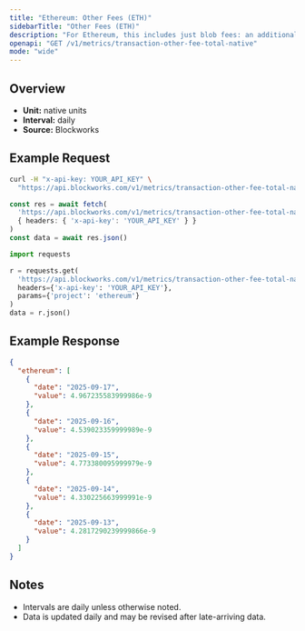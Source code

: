 ```yaml
---
title: "Ethereum: Other Fees (ETH)"
sidebarTitle: "Other Fees (ETH)"
description: "For Ethereum, this includes just blob fees: an additional fee for transactions that post data to \"blobs,\" which are specialized data availability solutions for L2 blockchains."
openapi: "GET /v1/metrics/transaction-other-fee-total-native"
mode: "wide"
---
```


## Overview

- **Unit:** native units
- **Interval:** daily
- **Source:** Blockworks

## Example Request

<CodeGroup>

```bash cURL
curl -H "x-api-key: YOUR_API_KEY" \
  "https://api.blockworks.com/v1/metrics/transaction-other-fee-total-native?project=ethereum"
```

```typescript TypeScript
const res = await fetch(
  'https://api.blockworks.com/v1/metrics/transaction-other-fee-total-native?project=ethereum',
  { headers: { 'x-api-key': 'YOUR_API_KEY' } }
)
const data = await res.json()
```

```python Python
import requests

r = requests.get(
  'https://api.blockworks.com/v1/metrics/transaction-other-fee-total-native',
  headers={'x-api-key': 'YOUR_API_KEY'},
  params={'project': 'ethereum'}
)
data = r.json()
```

</CodeGroup>

## Example Response

```json
{
  "ethereum": [
    {
      "date": "2025-09-17",
      "value": 4.967235583999986e-9
    },
    {
      "date": "2025-09-16",
      "value": 4.539023359999989e-9
    },
    {
      "date": "2025-09-15",
      "value": 4.773380095999979e-9
    },
    {
      "date": "2025-09-14",
      "value": 4.330225663999991e-9
    },
    {
      "date": "2025-09-13",
      "value": 4.2817290239999866e-9
    }
  ]
}
```

## Notes
- Intervals are daily unless otherwise noted.
- Data is updated daily and may be revised after late-arriving data.